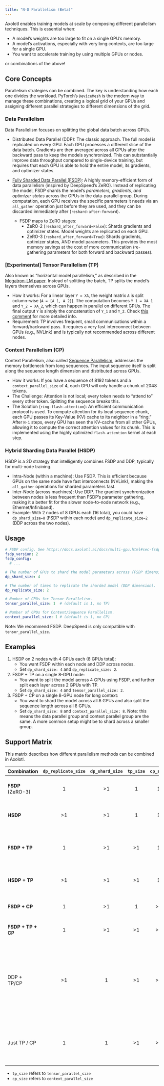 ```yaml
---
title: "N-D Parallelism (Beta)"
---
```


Axolotl enables training models at scale by composing different parallelism techniques. This is essential when:

- A model's weights are too large to fit on a single GPU's memory.
- A model's activations, especially with very long contexts, are too large for a single GPU.
- You want to accelerate training by using multiple GPUs or nodes.

or combinations of the above!

## Core Concepts

Parallelism strategies can be combined. The key is understanding how each one divides the workload. PyTorch's `DeviceMesh` is the modern way to manage these combinations, creating a logical grid of your GPUs and assigning different parallel strategies to different dimensions of the grid.

### Data Parallelism {#sec-dp}

Data Parallelism focuses on splitting the global data batch across GPUs.

- Distributed Data Parallel (DDP): The classic approach. The full model is replicated on every GPU. Each GPU processes a different slice of the data batch. Gradients are then averaged across all GPUs after the backward pass to keep the models synchronized. This can substantially improve data throughput compared to single-device training, but requires that each GPU is able to hold the entire model, its gradients, and optimizer states.

- [Fully Sharded Data Parallel (FSDP)](multi-gpu.qmd#fully-sharded-data-parallel-(fsdp)): A highly memory-efficient form of data parallelism (inspired by DeepSpeed's ZeRO). Instead of replicating the model, FSDP shards the model's *parameters, gradients, and optimizer states* across the GPUs in the data-parallel group. During computation, each GPU receives the specific parameters it needs via an `all_gather` operation just before they are used, and they can be discarded immediately after (`reshard-after-forward`).
    - FSDP maps to ZeRO stages:
        - ZeRO-2 (`reshard_after_forward=False`): Shards gradients and optimizer states. Model weights are replicated on each GPU.
        - ZeRO-3 (`reshard_after_forward=True`): Shards gradients, optimizer states, AND model parameters. This provides the most memory savings at the cost of more communication (re-gathering parameters for both forward and backward passes).

### [Experimental] Tensor Parallelism (TP) {#sec-tp}

Also known as "horizontal model parallelism," as described in the [Megatron-LM paper](https://arxiv.org/pdf/1909.08053.pdf). Instead of splitting the batch, TP splits the model's layers themselves across GPUs.

- How it works: For a linear layer `Y = XA`, the weight matrix `A` is split column-wise (`A = [A_1, A_2]`). The computation becomes `Y_1 = XA_1` and `Y_2 = XA_2`, which can happen in parallel on different GPUs. The final output `Y` is simply the concatenation of `Y_1` and `Y_2`. Check [this comment](https://github.com/huggingface/transformers/issues/10321#issuecomment-783543530) for more detailed info.
- Requirement: TP involves frequent, small communications within a forward/backward pass. It requires a very fast interconnect between GPUs (e.g., NVLink) and is typically not recommended across different nodes.

### Context Parallelism (CP) {#sec-cp}

Context Parallelism, also called [Sequence Parallelism](sequence_parallelism.qmd), addresses the memory bottleneck from long sequences. The input sequence itself is split along the sequence length dimension and distributed across GPUs.

- How it works: If you have a sequence of 8192 tokens and a `context_parallel_size` of 4, each GPU will only handle a chunk of 2048 tokens.
- The Challenge: Attention is not local; every token needs to "attend to" every other token. Splitting the sequence breaks this.
- The Solution (`ring-flash-attention`): An efficient communication protocol is used. To compute attention for its local sequence chunk, each GPU passes its Key-Value (KV) cache to its neighbor in a "ring." After `N-1` steps, every GPU has seen the KV-cache from all other GPUs, allowing it to compute the correct attention values for its chunk. This is implemented using the highly optimized `flash-attention` kernel at each step.

### Hybrid Sharding Data Parallel (HSDP) {#sec-hsdp}

HSDP is a 2D strategy that intelligently combines FSDP and DDP, typically for multi-node training.

- Intra-Node (within a machine): Use FSDP. This is efficient because GPUs on the same node have fast interconnects (NVLink), making the `all_gather` operations for sharded parameters fast.
- Inter-Node (across machines): Use DDP. The gradient synchronization between nodes is less frequent than FSDP's parameter gathering, making it a better fit for the slower node-to-node network (e.g., Ethernet/Infiniband).
- Example: With 2 nodes of 8 GPUs each (16 total), you could have `dp_shard_size=8` (FSDP within each node) and `dp_replicate_size=2` (DDP across the two nodes).

## Usage

```yaml
# FSDP config. See https://docs.axolotl.ai/docs/multi-gpu.html#sec-fsdp
fsdp_version: 2
fsdp_config:
  # ...

# The number of GPUs to shard the model parameters across (FSDP dimension).
dp_shard_size: 4

# The number of times to replicate the sharded model (DDP dimension).
dp_replicate_size: 2

# Number of GPUs for Tensor Parallelism.
tensor_parallel_size: 1  # (default is 1, no TP)

# Number of GPUs for Context/Sequence Parallelism.
context_parallel_size: 1 # (default is 1, no CP)
```

Note: We recommend FSDP. DeepSpeed is only compatible with `tensor_parallel_size`.

## Examples

1.  HSDP on 2 nodes with 4 GPUs each (8 GPUs total):
    - You want FSDP within each node and DDP across nodes.
    - Set `dp_shard_size: 4` and `dp_replicate_size: 2`.

2.  FSDP + TP on a single 8-GPU node:
    - You want to split the model across 4 GPUs using FSDP, and further split each layer across 2 GPUs with TP.
    - Set `dp_shard_size: 4` and `tensor_parallel_size: 2`.

3.  FSDP + CP on a single 8-GPU node for long context:
    - You want to shard the model across all 8 GPUs and also split the sequence length across all 8 GPUs.
    - Set `dp_shard_size: 8` and `context_parallel_size: 8`. Note: this means the data parallel group and context parallel group are the same. A more common setup might be to shard across a smaller group.

## Support Matrix

This matrix describes how different parallelism methods can be combined in Axolotl.

| Combination | `dp_replicate_size` | `dp_shard_size` | `tp_size` | `cp_size` | Status & Notes |
| --- | :---: | :---: |:---:|:---:|---|
| **FSDP** (ZeRO-3) | 1 | >1 | 1 | 1 | ✅ Fully supported. Shards model across all GPUs. |
| **HSDP** | >1 | >1 | 1 | 1 | ✅ Fully supported. FSDP intra-node, DDP inter-node. |
| **FSDP + TP** | 1 | >1 | >1 | 1 | ✅ **2D Parallelism**. Shards the model across a `dp_shard` group, and TP-splits layers within the `tp` group. |
| **HSDP + TP** | >1 | >1 | >1 | 1 | ✅ **3D Parallelism**. A powerful but complex combination. |
| **FSDP + CP** | 1 | >1 | 1 | >1 | ✅ **2D Parallelism**. Combines FSDP with context parallelism. |
| **FSDP + TP + CP**| 1 | >1 | >1| >1| ✅ **3D Parallelism**. Another advanced combination. |
| DDP + TP/CP | >1 | 1 | >1 | >1 | ❌ **Not Supported**. The `ParallelismConfig` explicitly prevents this, as composing pure DDP with TP or CP is currently not supported. You should use FSDP + TP/CP instead (`dp_shard_size > 1`). |
| Just TP / CP | 1 | 1 | >1 | >1 | ✅ Supported. Useful for inference or when the model fits on one GPU but context is too long. |

- `tp_size` refers to `tensor_parallel_size`
- `cp_size` refers to `context_parallel_size`
